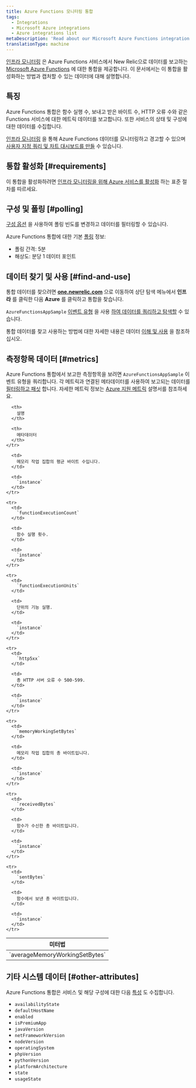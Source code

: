 ```yaml
---
title: Azure Functions 모니터링 통합
tags:
  - Integrations
  - Microsoft Azure integrations
  - Azure integrations list
metaDescription: 'Read about our Microsoft Azure Functions integration: what data it reports, and how to enable it.'
translationType: machine
---
```


[인프라 모니터링](/docs/infrastructure) 은 Azure Functions 서비스에서 New Relic으로 데이터를 보고하는 [Microsoft Azure Functions](https://azure.microsoft.com/en-us/services/functions/) 에 대한 통합을 제공합니다. 이 문서에서는 이 통합을 활성화하는 방법과 캡처할 수 있는 데이터에 대해 설명합니다.

## 특징

Azure Functions 통합은 함수 실행 수, 보내고 받은 바이트 수, HTTP 오류 수와 같은 Functions 서비스에 대한 메트릭 데이터를 보고합니다. 또한 서비스의 상태 및 구성에 대한 데이터를 수집합니다.

[인프라 모니터링](/docs/infrastructure) 을 통해 Azure Functions 데이터를 모니터링하고 경고할 수 있으며 [사용자 지정 쿼리 및 차트 대시보드를 만들](/docs/using-new-relic/data/understand-data/query-new-relic-data) 수 있습니다.

## 통합 활성화 [#requirements]

이 통합을 활성화하려면 [인프라 모니터링을 위해 Azure 서비스를 활성화](/docs/infrastructure/microsoft-azure-integrations/getting-started/activate-azure-integrations) 하는 표준 절차를 따르세요.

## 구성 및 폴링 [#polling]

[구성 옵션](/docs/integrations/new-relic-integrations/getting-started/configure-polling-frequency-data-collection-cloud-integrations) 을 사용하여 폴링 빈도를 변경하고 데이터를 필터링할 수 있습니다.

Azure Functions 통합에 대한 기본 [폴링](/docs/infrastructure/microsoft-azure-integrations/azure-integrations-list/azure-polling-intervals-infrastructure-integrations) 정보:

* 폴링 간격: 5분
* 해상도: 분당 1 데이터 포인트

## 데이터 찾기 및 사용 [#find-and-use]

통합 데이터를 찾으려면 **[one.newrelic.com](http://one.newrelic.com)** 으로 이동하여 상단 탐색 메뉴에서 **인프라** 를 클릭한 다음 **Azure** 를 클릭하고 통합을 찾습니다.

`AzureFunctionsAppSample` [이벤트 유형](/docs/data-apis/understand-data/new-relic-data-types/#event-data) 을 사용 [하여 데이터를 쿼리하고 탐색할](/docs/using-new-relic/data/understand-data/query-new-relic-data) 수 있습니다.

통합 데이터를 찾고 사용하는 방법에 대한 자세한 내용은 데이터 [이해 및 사용](/docs/infrastructure/integrations/find-use-infrastructure-integration-data) 을 참조하십시오.

## 측정항목 데이터 [#metrics]

Azure Functions 통합에서 보고한 측정항목을 보려면 `AzureFunctionsAppSample` 이벤트 유형을 쿼리합니다. 각 메트릭과 연결된 메타데이터를 사용하여 보고되는 데이터를 [필터링하고 패싯](/docs/infrastructure/integrations-getting-started/getting-started/understand-integration-data-data-types#metric) 합니다. 자세한 메트릭 정보는 [Azure 지원 메트릭](https://docs.microsoft.com/en-us/azure/azure-monitor/platform/metrics-supported#microsoftwebsites-functions) 설명서를 참조하세요.

<table>
  <thead>
    <tr>
      <th style={{ width: "290px" }}>
        미터법
      </th>

      <th>
        설명
      </th>

      <th>
        메타데이터
      </th>
    </tr>
  </thead>

  <tbody>
    <tr>
      <td>
        `averageMemoryWorkingSetBytes`
      </td>

      <td>
        메모리 작업 집합의 평균 바이트 수입니다.
      </td>

      <td>
        `instance`
      </td>
    </tr>

    <tr>
      <td>
        `functionExecutionCount`
      </td>

      <td>
        함수 실행 횟수.
      </td>

      <td>
        `instance`
      </td>
    </tr>

    <tr>
      <td>
        `functionExecutionUnits`
      </td>

      <td>
        단위의 기능 실행.
      </td>

      <td>
        `instance`
      </td>
    </tr>

    <tr>
      <td>
        `http5xx`
      </td>

      <td>
        총 HTTP 서버 오류 수 500-599.
      </td>

      <td>
        `instance`
      </td>
    </tr>

    <tr>
      <td>
        `memoryWorkingSetBytes`
      </td>

      <td>
        메모리 작업 집합의 총 바이트입니다.
      </td>

      <td>
        `instance`
      </td>
    </tr>

    <tr>
      <td>
        `receivedBytes`
      </td>

      <td>
        함수가 수신한 총 바이트입니다.
      </td>

      <td>
        `instance`
      </td>
    </tr>

    <tr>
      <td>
        `sentBytes`
      </td>

      <td>
        함수에서 보낸 총 바이트입니다.
      </td>

      <td>
        `instance`
      </td>
    </tr>
  </tbody>
</table>

## 기타 시스템 데이터 [#other-attributes]

Azure Functions 통합은 서비스 및 해당 구성에 대한 다음 [특성](/docs/accounts-partnerships/education/getting-started-new-relic/glossary#attribute) 도 수집합니다.

* `availabilityState`
* `defaultHostName`
* `enabled`
* `isPremiumApp`
* `javaVersion`
* `netFrameworkVersion`
* `nodeVersion`
* `operatingSystem`
* `phpVersion`
* `pythonVersion`
* `platformArchitecture`
* `state`
* `usageState`